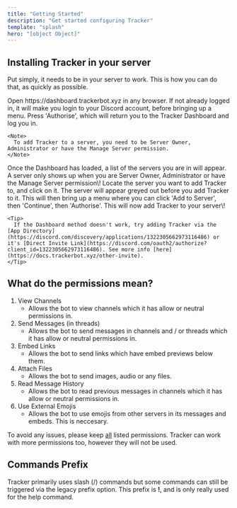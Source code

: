 ```yaml
---
title: "Getting Started"
description: "Get started configuring Tracker"
template: "splash"
hero: "[object Object]"
---
```


## Installing Tracker in your server

Put simply, it needs to be in your server to work. This is how you can do that, as quickly as possible.

<Steps>
  <Step title="Invite Link" icon="link" iconType="solid" stepNumber={1} titleSize="h2">
    Open https://dashboard.trackerbot.xyz in any browser.
  </Step>
  <Step title="Discord Login" icon="id-card" iconType="regular" stepNumber={2} titleSize="h2">
    If not already logged in, it will make you login to your Discord account, before bringing up a menu. Press 'Authorise', which will return you to the Tracker Dashboard and log you in.

    <Note>
      To add Tracker to a server, you need to be Server Owner, Administrator or have the Manage Server permission.
    </Note>
  </Step>
  <Step title="Adding to Server" icon="user-plus" iconType="solid" stepNumber={3} titleSize="h2">
    Once the Dashboard has loaded, a list of the servers you are in will appear. A server only shows up when you are Server Owner, Administrator or have the Manage Server permission\! Locate the server you want to add Tracker to, and click on it. The server will appear greyed out before you add Tracker to it. This will then bring up a menu where you can click 'Add to Server', then 'Continue', then 'Authorise'. This will now add Tracker to your server\!

    <Tip>
      If the Dashboard method doesn't work, try adding Tracker via the [App Directory](https://discord.com/discovery/applications/1322305662973116486) or it's [Direct Invite Link](https://discord.com/oauth2/authorize?client_id=1322305662973116486). See more info [here](https://docs.trackerbot.xyz/other-invite).
    </Tip>
  </Step>
</Steps>

## What do the permissions mean?

1. View Channels
   - Allows the bot to view channels which it has allow or neutral permissions in.
2. Send Messages (in threads)
   - Allows the bot to send messages in channels and / or threads which it has allow or neutral permissions in.
3. Embed Links
   - Allows the bot to send links which have embed previews below them.
4. Attach Files
   - Allows the bot to send images, audio or any files.
5. Read Message History
   - Allows the bot to read previous messages in channels which it has allow or neutral permissions in.
6. Use External Emojis
   - Allows the bot to use emojis from other servers in its messages and embeds. This is neccesary.

<Danger>
  To avoid any issues, please keep <u>all</u> listed permissions. Tracker can work with more permissions too, however they will not be used.
</Danger>

## Commands Prefix

Tracker primarily uses slash (/) commands but some commands can still be triggered via the legacy prefix option. This prefix is **\!**, and is only really used for the help command.